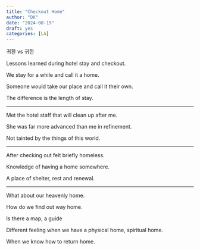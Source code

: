 ```yaml
---
title: "Checkout Home"
author: "DK"
date: "2024-08-19"
draft: yes
categories: [LA]
---
```


귀환 vs 귀한

Lessons learned during hotel stay and checkout.

We stay for a while and call it a home.

Someone would take our place and call it their own.

The difference is the length of stay.

------------------------------------------------------------------------

Met the hotel staff that will clean up after me.

She was far more advanced than me in refinement.

Not tainted by the things of this world.

------------------------------------------------------------------------

After checking out felt briefly homeless.

Knowledge of having a home somewhere.

A place of shelter, rest and renewal.

------------------------------------------------------------------------

What about our heavenly home.

How do we find out way home.

Is there a map, a guide

Different feeling when we have a physical home, spiritual home.

When we know how to return home.
